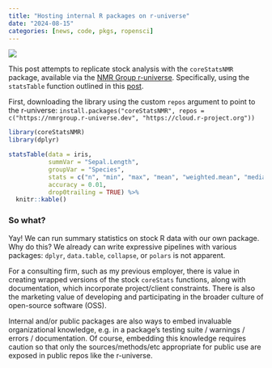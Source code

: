 ```yaml
---
title: "Hosting internal R packages on r-universe"
date: "2024-08-15"
categories: [news, code, pkgs, ropensci]
---
```


![](https://upload.wikimedia.org/wikipedia/commons/2/27/Southern_Blue_Flag_Iris_%28iris_virginica%29_-_Flickr_-_Andrea_Westmoreland.jpg){.preview-image}

This post attempts to replicate stock analysis with the `coreStatsNMR` package, available via the [NMR Group r-universe](nmrgroup.r-universe.dev/builds). Specifically, using the `statsTable` function outlined in this [post](https://nmrgroup.r-universe.dev/articles/coreStatsNMR/statsTable.html).

First, downloading the library using the custom `repos` argument to point to the r-universe: `install.packages("coreStatsNMR", repos = c("https://nmrgroup.r-universe.dev", "https://cloud.r-project.org"))`

```r
library(coreStatsNMR)
library(dplyr)

statsTable(data = iris,
           summVar = "Sepal.Length",
           groupVar = "Species",
           stats = c("n", "min", "max", "mean", "weighted.mean", "median", "sd", "iqr", "cv"),
           accuracy = 0.01,
           drop0trailing = TRUE) %>% 
  knitr::kable()
```
### So what?

Yay! We can run summary statistics on stock R data with our own package. Why do this? We already can write expressive pipelines with various packages: `dplyr`, `data.table`, `collapse`, or `polars` is not apparent.

For a consulting firm, such as my previous employer, there is value in creating wrapped versions of the stock `coreStats` functions, along with documentation, which incorporate project/client constraints. There is also the marketing value of developing and participating in the broader culture of open-source software (OSS). 

Internal and/or public packages are also ways to embed invaluable organizational knowledge, e.g. in a package's testing suite / warnings / errors / documentation. Of course, embedding this knowledge requires caution so that only the sources/methods/etc appropriate for public use are exposed in public repos like the r-universe. 